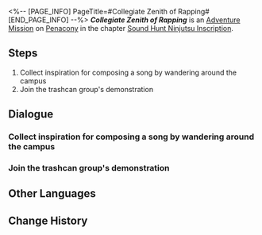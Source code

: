 <%-- [PAGE_INFO]
PageTitle=#Collegiate Zenith of Rapping#
[END_PAGE_INFO] --%>
{{Stub|Dialogue.}}
{{Mission Infobox
|id            = 8026116
|title         = 
|image         = <!--Mission Collegiate Zenith of Rapping.png-->
|type          = Adventure
|event_name    = 
|chapter       = Sound Hunt Ninjutsu Inscription
|requirements  = {{subst:void|<!--Unknown: {"Type":"Manual"}-->}}
|summary       = <!--official mission summary from Fate's Atlas-->
|characters    = Trailblazer
|startLocation = [[Penacony]] - [[Penacony Paperfold University College]]
|world         = Penacony
|area          = Penacony Paperfold University College
|prev          = 
|next          = 
|rewards       = Credit*5,000
}}
'''''Collegiate Zenith of Rapping''''' is an [[Adventure Mission]] on [[Penacony]] in the chapter [[Sound Hunt Ninjutsu Inscription]].

==Steps==
# Collect inspiration for composing a song by wandering around the campus
# Join the trashcan group's demonstration

<!--
==Gameplay Notes==

--><!--
==Trial Character==

-->
==Dialogue==
{{Stub Dialogue}}

===Collect inspiration for composing a song by wandering around the campus===
{{Mission Description|type=adventure|location=Penacony Paperfold University College|You've become the manager of the music party's performing band, and now your band needs to complete 3 performances on the stage in the middle of the campus.<br />Wander around the campus to help Rappa collect inspiration for composing.}}
{{Dialogue Start}}
:{{tx}}
{{Dialogue End}}

===Join the trashcan group's demonstration===
{{Mission Description|type=adventure|location=Penacony Paperfold University College|update|You've become the manager of the music party's performing band, and now your band needs to complete 3 performances on the stage in the middle of the campus.<br />Obtain a record of the trashcan group's beats to help Rappa collect inspiration for composing.}}
{{Dialogue Start}}
:{{tx}}
{{Dialogue End}}

==Other Languages==
{{Other Languages
|en   = Collegiate Zenith of Rapping
|zhs  = 校园说唱之巅
|zht  = 校園饒舌之巔
|ja   = キャンパスラップの頂点
|ko   = 캠퍼스 힙합의 정점
|es   = Culmen rapero del campus
|fr   = Bahut Supa Crew
|ru   = Вершина студенческого рэпа
|th   = ยอดแรปเปอร์แห่งมหาลัย
|vi   = Đỉnh Cao Rap Vườn Trường
|de   = Rap-Gipfel des Campus
|id   = Raja Rap Kampus
|pt   = Colegiado Zênite do Rap
}}

==Change History==
{{Change History|2.6}}
